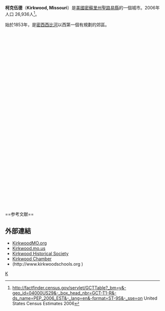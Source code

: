 <!--[[File:St._Louis_County_Missouri_Incorporated_and_Unincorporated_areas_Kirkwood_Highlighted.svg|right]]-->
{{Infobox Settlement
|official_name            = 柯克伍德|settlement_type          = [[城市|城市]]
|nickname                 = 
|motto                    = 

<!-- Images -->
|image_skyline            = Kirkwood City Hall 07.jpg
|imagesize                = 250px
|image_caption            = Kirkwood City Hall
|image_flag               = 
|image_seal               = 

<!-- Maps -->
|image_map = St._Louis_County_Missouri_Incorporated_and_Unincorporated_areas_Kirkwood_Highlighted.svg
|mapsize                  = 250x200px
|map_caption              = Location of Kirkwood, Missouri

<!-- Location -->
|subdivision_type         = [[國家|國家]]
|subdivision_name         = [[美國|美國]]
|subdivision_type1        = [[美國行政區劃|州]] 
|subdivision_name1        = [[密蘇里州|密蘇里州]]
|subdivision_type2        = [[加利福尼亞州行政區劃|縣]]
|subdivision_name2        = [[聖路易縣_(密蘇里州)|聖路易縣]]
|government_footnotes     = 
|government_type          = 
|leader_title             = 
|leader_name              = 
|leader_title1            = 
|leader_name1             = 
|established_title        = 
|established_date         = 

<!-- Area -->
|unit_pref  =  Imperial
|area_footnotes           = 

|area_magnitude           = 
|area_total_km2           = 24.0
|area_land_km2            = 23.9
|area_water_km2           = 0.1
|area_total_sq_mi         = 9.3
|area_land_sq_mi          = 9.2
|area_water_sq_mi         = 0.0

<!-- Population -->
|population_as_of         = [[2000年美国人口普查|2000]]
|population_footnotes     = 
|population_total         = 27324
|population_density_km2   = 1143.4
|population_density_sq_mi = 2961.3

<!-- General information -->
|timezone                 = [[北美中部时区|中部(CST)]]
|utc_offset               = -6
|timezone_DST             = CDT
|utc_offset_DST           = -5
|elevation_footnotes      = 
|elevation_m              = 201
|elevation_ft             = 659
|latd = 38 |latm = 34 |lats = 50 |latNS = N
|longd = 90 |longm = 24 |longs = 51 |longEW = W

<!-- Area/postal codes & others -->
|postal_code_type         = 
|postal_code              = 
|area_code                = 
|blank_name               = [[聯邦資料處理標準|聯邦資料處理標準]]
|blank_info               = 29-39044{{GR|2}}
|blank1_name              = [[地名信息系统|GNIS]] feature ID
|blank1_info              = 0756252{{GR|3}}
|footnotes                = 
|website                  = [http://www.kirkwoodmo.org www.kirkwoodmo.org]
}}
'''柯克伍德'''（'''Kirkwood, Missouri'''）是[[美國|美國]][[密蘇里州|密蘇里州]][[聖路易縣_(密蘇里州)|聖路易縣]]的一個城市。2006年人口 26,936人<ref>http://factfinder.census.gov/servlet/GCTTable?_bm=y&-geo_id=04000US29&-_box_head_nbr=GCT-T1-R&-ds_name=PEP_2006_EST&-_lang=en&-format=ST-9S&-_sse=on {{Webarchive|url=https://archive.today/20200212211335/http://factfinder.census.gov/servlet/GCTTable?_bm=y&-geo_id=04000US29&-_box_head_nbr=GCT-T1-R&-ds_name=PEP_2006_EST&-_lang=en&-format=ST-9S&-_sse=on |date=2020-02-12 }} United States Census Estimates 2006</ref>。

始於1853年，是[[密西西比河|密西西比河]]以西第一個有規劃的郊區。
{{Mapit-US-cityscale|38.580652|-90.414289}}
<br><br><br><br><br><br><br><br><br><br><br><br><br><br><br><br><br><br><br><br><br><br><br><br><br><br><br><br><br><br><br><br><br><br><br><br>
==参考文献==
<div class="references-small">
<references />
</div>

== 外部連結 ==
* [http://www.kirkwoodmo.org KirkwoodMO.org] {{Wayback|url=http://www.kirkwoodmo.org/ |date=20160630132828 }}
* [https://web.archive.org/web/20120806074956/http://www.ci.kirkwood.mo.us/ Kirkwood.mo.us]
* [http://www.kirkwooddesperes.com/historic/main_frameset.htm Kirkwood Historical Society] {{Wayback|url=http://www.kirkwooddesperes.com/historic/main_frameset.htm |date=20120914033115 }}
* [http://www.kirkwoodarea.com Kirkwood Chamber] {{Wayback|url=http://www.kirkwoodarea.com/ |date=20210124052414 }}
* (http://www.kirkwoodschools.org {{Wayback|url=http://www.kirkwoodschools.org/ |date=20080129202440 }})

[[Category:密蘇里州城市|K]]